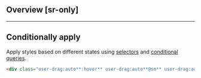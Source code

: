 ## Overview [sr-only]
<Overview/>

---

## Conditionally apply
Apply styles based on different states using [selectors](/docs/state-selectors) and [conditional queries](/docs/conditional-queries).
```html
<div class="user-drag:auto**:hover** user-drag:auto**@sm** user-drag:auto**@dark** user-drag:auto**@print**">…</div>
```

